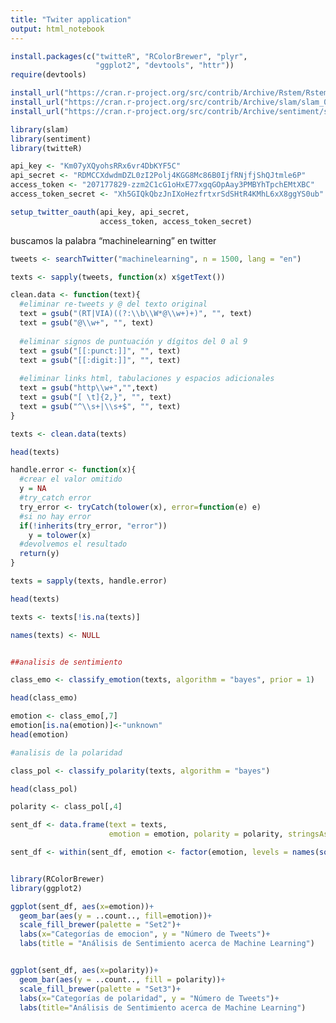 ```yaml
---
title: "Twiter application"
output: html_notebook
---
```

```r
install.packages(c("twitteR", "RColorBrewer", "plyr",
                   "ggplot2", "devtools", "httr"))
require(devtools)

install_url("https://cran.r-project.org/src/contrib/Archive/Rstem/Rstem_0.4-1.tar.gz")
install_url("https://cran.r-project.org/src/contrib/Archive/slam/slam_0.1-37.tar.gz")
install_url("https://cran.r-project.org/src/contrib/Archive/sentiment/sentiment_0.2.tar.gz")

library(slam)
library(sentiment)
library(twitteR)

api_key <- "Km07yXQyohsRRx6vr4DbKYF5C"
api_secret <- "RDMCCXdwdmDZL0zI2Polj4KGG8Mc86B0IjfRNjfjShQJtmle6P"
access_token <- "207177829-zzm2C1cG1oHxE77xgqGOpAay3PMBYhTpchEMtXBC"
access_token_secret <- "Xh5GIQkQbzJnIXoHezfrtxrSdSHtR4KMhL6xX8ggYS0ub"

setup_twitter_oauth(api_key, api_secret,
                    access_token, access_token_secret)
```
buscamos la palabra "machinelearning" en twitter
```r
tweets <- searchTwitter("machinelearning", n = 1500, lang = "en")

texts <- sapply(tweets, function(x) x$getText())

clean.data <- function(text){
  #eliminar re-tweets y @ del texto original
  text = gsub("(RT|VIA)((?:\\b\\W*@\\w+)+)", "", text)
  text = gsub("@\\w+", "", text)
  
  #eliminar signos de puntuación y dígitos del 0 al 9
  text = gsub("[[:punct:]]", "", text)
  text = gsub("[[:digit:]]", "", text)
  
  #eliminar links html, tabulaciones y espacios adicionales
  text = gsub("http\\w+","",text)
  text = gsub("[ \t]{2,}", "", text)
  text = gsub("^\\s+|\\s+$", "", text)
}

texts <- clean.data(texts)

head(texts)

handle.error <- function(x){
  #crear el valor omitido
  y = NA
  #try_catch error
  try_error <- tryCatch(tolower(x), error=function(e) e)
  #si no hay error
  if(!inherits(try_error, "error"))
    y = tolower(x)
  #devolvemos el resultado
  return(y)
}

texts = sapply(texts, handle.error)

head(texts)

texts <- texts[!is.na(texts)]

names(texts) <- NULL


##analisis de sentimiento

class_emo <- classify_emotion(texts, algorithm = "bayes", prior = 1)

head(class_emo)

emotion <- class_emo[,7]
emotion[is.na(emotion)]<-"unknown"
head(emotion)

#analisis de la polaridad

class_pol <- classify_polarity(texts, algorithm = "bayes")

head(class_pol)

polarity <- class_pol[,4]

sent_df <- data.frame(text = texts, 
                      emotion = emotion, polarity = polarity, stringsAsFactors = F)

sent_df <- within(sent_df, emotion <- factor(emotion, levels = names(sort(table(emotion), decreasing= T))))


library(RColorBrewer)
library(ggplot2)

ggplot(sent_df, aes(x=emotion))+
  geom_bar(aes(y = ..count.., fill=emotion))+
  scale_fill_brewer(palette = "Set2")+
  labs(x="Categorías de emocion", y = "Número de Tweets")+
  labs(title = "Análisis de Sentimiento acerca de Machine Learning")


ggplot(sent_df, aes(x=polarity))+
  geom_bar(aes(y = ..count.., fill = polarity))+
  scale_fill_brewer(palette = "Set3")+
  labs(x="Categorías de polaridad", y = "Número de Tweets")+
  labs(title="Análisis de Sentimiento acerca de Machine Learning")
```